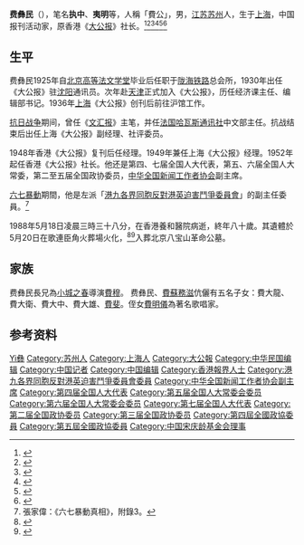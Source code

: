 '''费彝民'''（{{bd|1908年|12月22日|1988年|5月18日|CatIdx=Fei费}}），笔名'''执中'''、'''夷明'''等，人稱「費公」，男，[[江苏|江苏]][[苏州|苏州]]人，生于[[上海|上海]]，中国报刊活动家，原香港《[[大公报|大公报]]》社长。<ref>{{Cite book|title=中国抗日战争大辞典|author=刘建业主编; 李良志, 陈之中副主编|publisher=北京燕山出版社|year=1997|isbn=|location=北京|pages=}}</ref><ref>{{Cite book|title=20世纪中华人物名字号辞典|author=周家珍编著|publisher=法律出版社|year=2000|isbn=9787503628320|location=北京|pages=}}</ref><ref>{{Cite book|title=二十世纪中国名人辞典|author=蔡开松, 于信凤主编; 曾卓明, 周溯源, 赵书刚副主编|publisher=辽宁人民出版社|year=1991|isbn=|location=沈阳|pages=}}</ref><ref>{{Cite book|title=二十世纪中华爱国名人辞典|author=宋德慈, 王德林, 郑福林主编|publisher=吉林大学出版社|year=1990|isbn=|location=长春|pages=553}}</ref><ref>{{Cite book|title=中华当代文化名人大辞典|author=张品兴, 殷登祥, 陈有进等主编|publisher=中国广播电视出版社|year=1992|isbn=9787504315137|location=北京|pages=}}</ref><ref>{{Cite book|title=民国人物大辞典|author=徐友春主编; 蔡鸿源, 周兴培副主编|publisher=河北人民出版社|year=1991|isbn=|location=石家庄|pages=}}</ref>

== 生平 ==
费彝民1925年自[[北京高等法文学堂|北京高等法文学堂]]毕业后任职于[[陇海铁路|陇海铁路]]总会所，1930年出任《大公报》驻[[沈阳|沈阳]]通讯员。次年赴[[天津|天津]]正式加入《大公报》，历任经济课主任、编辑部书记。1936年[[上海|上海]]《大公报》创刊后前往沪馆工作。

[[抗日战争|抗日战争]]期间，曾任《[[文汇报_(香港)|文汇报]]》主笔，并任[[法国|法国]][[哈瓦斯通讯社|哈瓦斯通讯社]]中文部主任。抗战结束后出任上海《大公报》副经理、社评委员。

1948年香港《大公报》复刊后任经理。1949年兼任上海《大公报》经理。1952年起任香港《大公报》社长。他还是第四、七届全国人大代表，第五、六届全国人大常委，第二至五届全国政协委员，[[中华全国新闻工作者协会|中华全国新闻工作者协会]]副主席。

[[六七暴動|六七暴動]]期間，他是左派「[[港九各界同胞反對港英迫害鬥爭委員會|港九各界同胞反對港英迫害鬥爭委員會]]」的副主任委員。<ref>張家偉：《六七暴動真相》，附錄3。</ref>

1988年5月18日凌晨三時三十八分，在香港養和醫院病逝，終年八十歲。其遺體於5月20日在歌連臣角火葬場火化，<ref>{{cite news|title=报坛巨匠　爱国楷模　费彝民先生追悼会在香港举行|publisher=《人民日报》|date=1988-05-27}}</ref><ref>{{cite web|url=http://www.dfzb.suzhou.gov.cn/zsbl/220327.htm|title=香港大公报社长费彝民|author=任嘉尧|publisher=苏州市地方志办公室|deadurl=yes|archiveurl=https://web.archive.org/web/20111125072622/http://www.dfzb.suzhou.gov.cn/zsbl/220327.htm|archivedate=2011-11-25|access-date=2010-12-22}}</ref>入葬北京八宝山革命公墓。

== 家族 ==
费彝民長兄為[[小城之春|小城之春]]導演[[費穆_(導演)|費穆]]。
费彝民、[[費蘇務滋|費蘇務滋]]伉儷有五名子女：費大龍、費大衛、費大中、費大雄、[[費斐|費斐]]。侄女[[費明儀|費明儀]]為著名歌唱家。

== 参考资料 ==
{{reflist}}

{{Navboxes 
| title  = 费彝民在[[中华全国新闻工作者协会|中华全国新闻工作者协会]]的职务
| list1  =
{{中华全国新闻工作者协会第三届理事会}}
}}
{{Navboxes 
| title  = 费彝民在[[中国宋庆龄基金会|中国宋庆龄基金会]]的职务
| list1  =
{{宋庆龄基金会第一届理事会}}
}}

{{Authority control}}
{{DEFAULTSORT:Fei费}}
[[Category:费姓|Yi彝]]
[[Category:苏州人|Category:苏州人]]
[[Category:上海人|Category:上海人]]
[[Category:大公報|Category:大公報]]
[[Category:中华民国编辑|Category:中华民国编辑]]
[[Category:中国记者|Category:中国记者]]
[[Category:中国编辑|Category:中国编辑]]
[[Category:香港報界人士|Category:香港報界人士]]
[[Category:港九各界同胞反對港英迫害鬥爭委員會委員|Category:港九各界同胞反對港英迫害鬥爭委員會委員]]
[[Category:中华全国新闻工作者协会副主席|Category:中华全国新闻工作者协会副主席]]
[[Category:第四届全国人大代表|Category:第四届全国人大代表]]
[[Category:第五届全国人大常委会委员|Category:第五届全国人大常委会委员]]
[[Category:第六届全国人大常委会委员|Category:第六届全国人大常委会委员]]
[[Category:第七届全国人大代表|Category:第七届全国人大代表]]
[[Category:第二届全国政协委员|Category:第二届全国政协委员]]
[[Category:第三届全国政协委员|Category:第三届全国政协委员]]
[[Category:第四屆全國政協委員|Category:第四屆全國政協委員]]
[[Category:第五屆全國政協委員|Category:第五屆全國政協委員]]
[[Category:中国宋庆龄基金会理事|Category:中国宋庆龄基金会理事]]